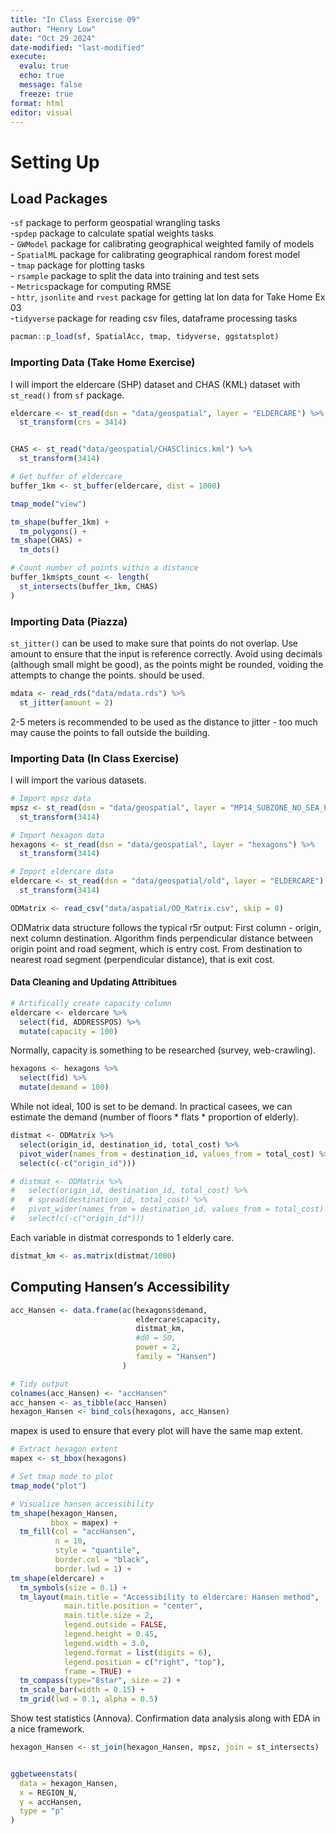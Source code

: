 ```yaml
---
title: "In Class Exercise 09"
author: "Henry Low"
date: "Oct 29 2024"
date-modified: "last-modified"
execute:
  evalu: true
  echo: true
  message: false
  freeze: true
format: html
editor: visual
---
```



# Setting Up

## Load Packages

\-`sf` package to perform geospatial wrangling tasks \
-`spdep` package to calculate spatial weights tasks \
- `GWModel` package for calibrating geographical weighted family of models \
- `SpatialML` package for calibrating geographical random forest model \
- `tmap` package for plotting tasks \
- `rsample` package to split the data into training and test sets \
- `Metrics`package for computing RMSE \
- `httr`, `jsonlite` and `rvest` package for getting lat lon data for Take Home Ex 03 \
-`tidyverse` package for reading csv files, dataframe processing tasks 


```r
pacman::p_load(sf, SpatialAcc, tmap, tidyverse, ggstatsplot)
```


### Importing Data (Take Home Exercise)

I will import the eldercare (SHP) dataset and CHAS (KML) dataset with `st_read()` from `sf` package.

```r
eldercare <- st_read(dsn = "data/geospatial", layer = "ELDERCARE") %>%
  st_transform(crs = 3414)


CHAS <- st_read("data/geospatial/CHASClinics.kml") %>%
  st_transform(3414)
```
```r
# Get buffer of eldercare
buffer_1km <- st_buffer(eldercare, dist = 1000)
```

```r
tmap_mode("view")

tm_shape(buffer_1km) +
  tm_polygons() +
tm_shape(CHAS) +
  tm_dots()
```




```r
# Count number of points within a distance
buffer_1km$pts_count <- length(
  st_intersects(buffer_1km, CHAS)
)
```



### Importing Data (Piazza) 

`st_jitter()` can be used to make sure that points do not overlap. Use amount to ensure that the input is reference correctly.
Avoid using decimals (although small might be good), as the points might be rounded, voiding the attempts to change the points. should be used.

```r
mdata <- read_rds("data/mdata.rds") %>%
  st_jitter(amount = 2) 
```

2-5 meters is recommended to be used as the distance to jitter - too much may cause the points to fall outside the building.



### Importing Data (In Class Exercise)

I will import the various datasets.

```r
# Import mpsz data
mpsz <- st_read(dsn = "data/geospatial", layer = "MP14_SUBZONE_NO_SEA_PL") %>%
  st_transform(3414)

# Import hexagon data
hexagons <- st_read(dsn = "data/geospatial", layer = "hexagons") %>%
  st_transform(3414)

# Import eldercare data
eldercare <- st_read(dsn = "data/geospatial/old", layer = "ELDERCARE") %>%
  st_transform(3414)
```

```r
ODMatrix <- read_csv("data/aspatial/OD_Matrix.csv", skip = 0)
```
ODMatrix data structure follows the typical r5r output: First column - origin, next column destination. Algorithm finds perpendicular distance between origin point and road segment, which is entry cost. From destination to nearest road segment (perpendicular distance), that is exit cost.

#### Data Cleaning and Updating Attribitues

```r
# Artifically create capacity column
eldercare <- eldercare %>%
  select(fid, ADDRESSPOS) %>%
  mutate(capacity = 100)
```

Normally, capacity is something to be researched (survey, web-crawling).

```r
hexagons <- hexagons %>%
  select(fid) %>%
  mutate(demand = 100)
```

While not ideal, 100 is set to be demand. In practical casees, we can estimate the demand (number of floors * flats * proportion of elderly). 

```r
distmat <- ODMatrix %>%
  select(origin_id, destination_id, total_cost) %>%
  pivot_wider(names_from = destination_id, values_from = total_cost) %>%  # spread has been discontinued
  select(c(-c("origin_id")))

# distmat <- ODMatrix %>%
#   select(origin_id, destination_id, total_cost) %>%
#   # spread(destination_id, total_cost) %>%
#   pivot_wider(names_from = destination_id, values_from = total_cost) %>% # Use pivot_wider() instead
#   select(c(-c("origin_id")))
```

Each variable in distmat corresponds to 1 elderly care.

```r
distmat_km <- as.matrix(distmat/1000)
```


## Computing Hansen's Accessibility

```r
acc_Hansen <- data.frame(ac(hexagons$demand,
                            eldercare$capacity,
                            distmat_km,
                            #d0 = 50,
                            power = 2,
                            family = "Hansen")
                         )

```


```r
# Tidy output
colnames(acc_Hansen) <- "accHansen"
acc_hansen <- as_tibble(acc_Hansen)
hexagon_Hansen <- bind_cols(hexagons, acc_Hansen)
```

mapex is used to ensure that every plot will have the same map extent.

```r
# Extract hexagon extent
mapex <- st_bbox(hexagons)

# Set tmap mode to plot
tmap_mode("plot")

# Visualize hansen accessibility
tm_shape(hexagon_Hansen,
         bbox = mapex) + 
  tm_fill(col = "accHansen",
          n = 10,
          style = "quantile",
          border.col = "black",
          border.lwd = 1) +
tm_shape(eldercare) +
  tm_symbols(size = 0.1) +
  tm_layout(main.title = "Accessibility to eldercare: Hansen method",
            main.title.position = "center",
            main.title.size = 2,
            legend.outside = FALSE,
            legend.height = 0.45, 
            legend.width = 3.0,
            legend.format = list(digits = 6),
            legend.position = c("right", "top"),
            frame = TRUE) +
  tm_compass(type="8star", size = 2) +
  tm_scale_bar(width = 0.15) +
  tm_grid(lwd = 0.1, alpha = 0.5)
```

Show test statistics (Annova). Confirmation data analysis along with EDA in a nice framework.

```r
hexagon_Hansen <- st_join(hexagon_Hansen, mpsz, join = st_intersects)


ggbetweenstats(
  data = hexagon_Hansen,
  x = REGION_N,
  y = accHansen,
  type = "p"
)
```











